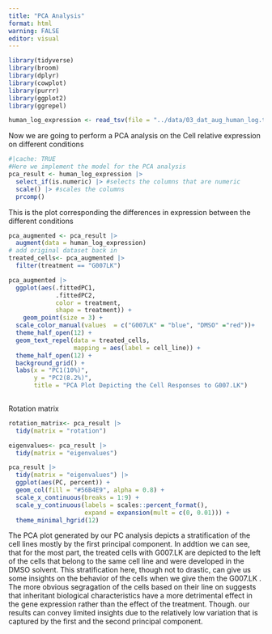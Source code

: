 ```yaml
---
title: "PCA Analysis"
format: html
warning: FALSE
editor: visual
---
```


```r
library(tidyverse) 
library(broom) 
library(dplyr) 
library(cowplot) 
library(purrr)
library(ggplot2)
library(ggrepel)

human_log_expression <- read_tsv(file = "../data/03_dat_aug_human_log.tsv.gz")
```

Now we are going to perform a PCA analysis on the Cell relative expression on different conditions

```r
#|cache: TRUE 
#Here we implement the model for the PCA analysis
pca_result <- human_log_expression |> 
  select_if(is.numeric) |> #selects the columns that are numeric 
  scale() |> #scales the columns 
  prcomp()
```

This is the plot corresponding the differences in expression between the different conditions

```r
pca_augmented <- pca_result |>
  augment(data = human_log_expression) 
# add original dataset back in 
treated_cells<- pca_augmented |> 
  filter(treatment == "G007LK")

pca_augmented |> 
  ggplot(aes(.fittedPC1, 
             .fittedPC2, 
             color = treatment,
             shape = treatment)) + 
    geom_point(size = 3) + 
  scale_color_manual(values  = c("G007LK" = "blue", "DMSO" ="red"))+
  theme_half_open(12) +
  geom_text_repel(data = treated_cells, 
                  mapping = aes(label = cell_line)) +
  theme_half_open(12) +
  background_grid() + 
  labs(x = "PC1(10%)", 
       y = "PC2(8.2%)", 
       title = "PCA Plot Depicting the Cell Responses to G007.LK")
  
```

Rotation matrix

```r
rotation_matrix<- pca_result |> 
  tidy(matrix = "rotation")
```

```r
eigenvalues<- pca_result |> 
  tidy(matrix = "eigenvalues")
```

```r
pca_result |> 
  tidy(matrix = "eigenvalues") |>
  ggplot(aes(PC, percent)) + 
  geom_col(fill = "#56B4E9", alpha = 0.8) +
  scale_x_continuous(breaks = 1:9) + 
  scale_y_continuous(labels = scales::percent_format(), 
                     expand = expansion(mult = c(0, 0.01))) +
  theme_minimal_hgrid(12)
```

The PCA plot generated by our PC analysis depicts a stratification of the cell lines mostly by the first principal component. In addtion we can see, that for the most part, the treated cells with G007.LK are depicted to the left of the cells that belong to the same cell line and were developed in the DMSO solvent. This stratification here, though not to drastic, can give us some insights on the behavior of the cells when we give them the G007.LK . The more obvious segragation of the cells based on their line on suggests that inheritant biological characteristics have a more detrimental effect in the gene expression rather than the effect of the treatment. Though. our results can convey limited insights due to the relatively low variation that is captured by the first and the second principal component.
